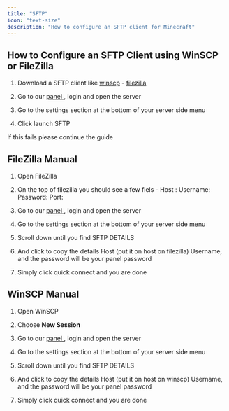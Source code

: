 ```yaml
---
title: "SFTP"
icon: "text-size"
description: "How to configure an SFTP client for Minecraft"
---
```


## **How to Configure an SFTP Client using WinSCP** or FileZilla

1. Download a SFTP client like [winscp](https://winscp.net/) - [filezilla](https://filezilla-project.org/)

2. Go to our [panel ](https://panel.craftlands.host/), login and open the server

3. Go to the settings section at the bottom of your server side menu

4. Click launch SFTP

<Tip>
  If this fails please continue the guide
</Tip>

## FileZilla Manual

1. Open FileZilla

2. On the top of filezilla you should see a few fiels - Host : Username: Password: Port:&#x20;

3. Go to our [panel ](https://panel.craftlands.host/), login and open the server

4. Go to the settings section at the bottom of your server side menu

5. Scroll down until you find SFTP DETAILS

6. And click to copy the details Host (put it on host on filezilla) Username, and the password will be your panel password

7. Simply click quick connect and you are done&#x20;

## WinSCP Manual

1. Open WinSCP

2. Choose **New Session**

3. Go to our [panel ](https://panel.craftlands.host/), login and open the server

4. Go to the settings section at the bottom of your server side menu

5. Scroll down until you find SFTP DETAILS

6. And click to copy the details Host (put it on host on winscp) Username, and the password will be your panel password

7. Simply click quick connect and you are done&#x20;